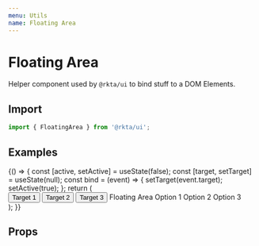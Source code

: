 ```yaml
---
menu: Utils
name: Floating Area
---
```



# Floating Area

Helper component used by `@rkta/ui` to bind stuff to a DOM Elements.

## Import

```javascript
import { FloatingArea } from '@rkta/ui';
```

## Examples

<Playground>
  {() => {
    const [active, setActive] = useState(false);
    const [target, setTarget] = useState(null);
    const bind = (event) => {
      setTarget(event.target);
      setActive(true);
    };
    return (
      <div style={{ display: 'flex', justifyContent: 'space-between', padding: 8 }}>
        <Button bgColor="primary" onClick={bind}>
          Target 1
        </Button>
        <Button bgColor="primary" onClick={bind}>
          Target 2
        </Button>
        <Button bgColor="primary" onClick={bind}>
          Target 3
        </Button>
        <FloatingArea producer={target} active={active} offset={8}>
          <List rize={1}>
            <ListTitle>Floating Area</ListTitle>
            <ListButton nowrap>Option 1</ListButton>
            <ListButton nowrap>Option 2</ListButton>
            <ListButton nowrap>Option 3</ListButton>
          </List>
        </FloatingArea>
      </div>
    );
  }}
</Playground>

## Props

<Props of={FloatingArea} />
